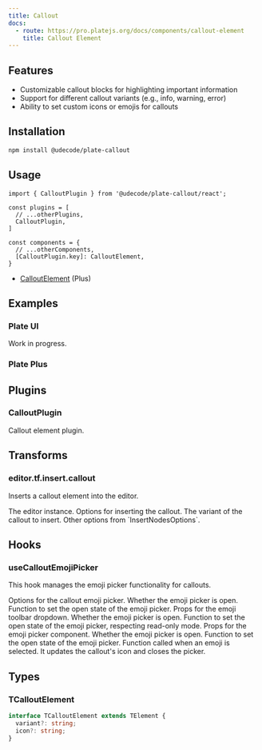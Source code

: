 ```yaml
---
title: Callout
docs:
  - route: https://pro.platejs.org/docs/components/callout-element
    title: Callout Element
---
```


<PackageInfo>

## Features

- Customizable callout blocks for highlighting important information
- Support for different callout variants (e.g., info, warning, error)
- Ability to set custom icons or emojis for callouts

</PackageInfo>

## Installation


```bash
npm install @udecode/plate-callout
```

## Usage

```tsx
import { CalloutPlugin } from '@udecode/plate-callout/react';
```

```tsx
const plugins = [
  // ...otherPlugins,
  CalloutPlugin,
]
```

```tsx
const components = {
  // ...otherComponents,
  [CalloutPlugin.key]: CalloutElement,
}
```

- [CalloutElement](https://pro.platejs.org/docs/components/callout-element) (Plus)

## Examples

### Plate UI

Work in progress.

### Plate Plus

<ComponentPreviewPro name="callout-pro" />

## Plugins

### CalloutPlugin

Callout element plugin.

## Transforms

### editor.tf.insert.callout

Inserts a callout element into the editor.

<APIParameters>
  <APIItem name="editor" type="SlateEditor">
    The editor instance.
  </APIItem>
  <APIItem name="options" type="object" optional>
    Options for inserting the callout.
    <APISubList>
      <APISubListItem parent="options" name="variant" type="string" optional>
        The variant of the callout to insert.
      </APISubListItem>
      <APISubListItem parent="options" name="...InsertNodesOptions" type="InsertNodesOptions<V>">
        Other options from `InsertNodesOptions`.
      </APISubListItem>
    </APISubList>
  </APIItem>
</APIParameters>

## Hooks

### useCalloutEmojiPicker

This hook manages the emoji picker functionality for callouts.

<APIParameters>
  <APIItem name="options" type="UseCalloutEmojiPickerOptions">
    Options for the callout emoji picker.
    <APISubList>
      <APISubListItem parent="options" name="isOpen" type="boolean">
        Whether the emoji picker is open.
      </APISubListItem>
      <APISubListItem parent="options" name="setIsOpen" type="(isOpen: boolean) => void">
        Function to set the open state of the emoji picker.
      </APISubListItem>
    </APISubList>
  </APIItem>
</APIParameters>

<APIReturns>
  <APIItem name="emojiToolbarDropdownProps" type="object">
    Props for the emoji toolbar dropdown.
    <APISubList>
      <APISubListItem parent="emojiToolbarDropdownProps" name="isOpen" type="boolean">
        Whether the emoji picker is open.
      </APISubListItem>
      <APISubListItem parent="emojiToolbarDropdownProps" name="setIsOpen" type="(v: boolean) => void">
        Function to set the open state of the emoji picker, respecting read-only mode.
      </APISubListItem>
    </APISubList>
  </APIItem>
  <APIItem name="props" type="object">
    Props for the emoji picker component.
    <APISubList>
      <APISubListItem parent="props" name="isOpen" type="boolean">
        Whether the emoji picker is open.
      </APISubListItem>
      <APISubListItem parent="props" name="setIsOpen" type="(isOpen: boolean) => void">
        Function to set the open state of the emoji picker.
      </APISubListItem>
      <APISubListItem parent="props" name="onSelectEmoji" type="(options: { emojiValue?: any; icon?: any }) => void">
        Function called when an emoji is selected. It updates the callout's icon and closes the picker.
      </APISubListItem>
    </APISubList>
  </APIItem>
</APIReturns>

## Types

### TCalloutElement

```typescript
interface TCalloutElement extends TElement {
  variant?: string;
  icon?: string;
}
```
